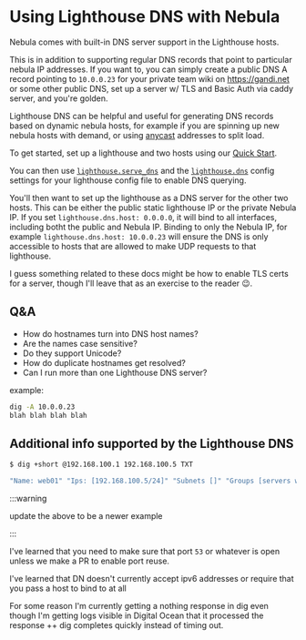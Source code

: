 # Using Lighthouse DNS with Nebula

Nebula comes with built-in DNS server support in the Lighthouse hosts.

This is in addition to supporting regular DNS records that point to particular nebula IP addresses. If you want to, you
can simply create a public DNS A record pointing to `10.0.0.23` for your private team wiki on <https://gandi.net> or
some other public DNS, set up a server w/ TLS and Basic Auth via caddy server, and you're golden.

Lighthouse DNS can be helpful and useful for generating DNS records based on dynamic nebula hosts, for example if you
are spinning up new nebula hosts with demand, or using [anycast](https://en.wikipedia.org/wiki/Anycast) addresses to
split load.

To get started, set up a lighthouse and two hosts using our [Quick Start](/docs/guides/quick-start/).

You can then use [`lighthouse.serve_dns`](/docs/config/lighthouse#lighthouseserve_dns) and the
[`lighthouse.dns`](/docs/config/lighthouse#lighthousedns) config settings for your lighthouse config file to enable DNS
querying.

You'll then want to set up the lighthouse as a DNS server for the other two hosts. This can be either the public static
lighthouse IP or the private Nebula IP. If you set `lighthouse.dns.host: 0.0.0.0`, it will bind to all interfaces,
including botht the public and Nebula IP. Binding to only the Nebula IP, for example `lighthouse.dns.host: 10.0.0.23`
will ensure the DNS is only accessible to hosts that are allowed to make UDP requests to that lighthouse.

I guess something related to these docs might be how to enable TLS certs for a server, though I'll leave that as an
exercise to the reader 😉.

## Q&A

- How do hostnames turn into DNS host names?
- Are the names case sensitive?
- Do they support Unicode?
- How do duplicate hostnames get resolved?
- Can I run more than one Lighthouse DNS server?

example:

```bash
dig -A 10.0.0.23
blah blah blah blah
```

## Additional info supported by the Lighthouse DNS

```bash
$ dig +short @192.168.100.1 192.168.100.5 TXT

"Name: web01" "Ips: [192.168.100.5/24]" "Subnets []" "Groups [servers web]" "NotBefore 2021-06-15 14:19:22 +0000 UTC" "NotAFter 2022-04-28 21:49:15 +0000 UTC" "PublicKey dde33784fb2bbada73f8bf4cafbf9271dc864b770b1e44002f81563856711f7c" "IsCA false" "Issuer 91f795c52f601d3110ee5232b22c13a89a76d3e3fb89bed3c21929c873cb6ec9"
```

:::warning

update the above to be a newer example

:::

I've learned that you need to make sure that port `53` or whatever is open unless we make a PR to enable port reuse.

I've learned that DN doesn't currently accept ipv6 addresses or require that you pass a host to bind to at all

For some reason I'm currently getting a nothing response in dig even though I'm getting logs visible in Digital Ocean
that it processed the response ++ dig completes quickly instead of timing out.
